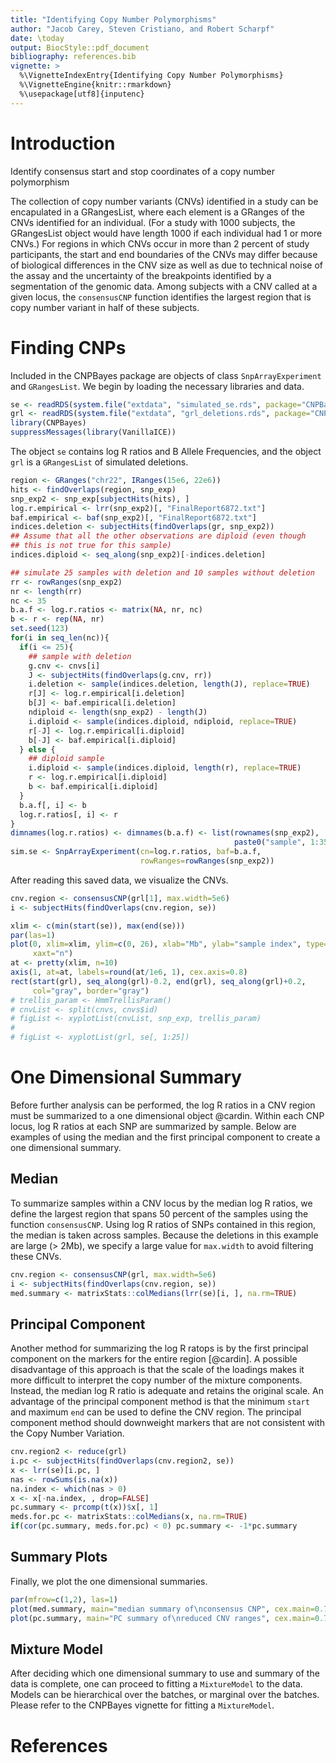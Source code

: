 ```yaml
---
title: "Identifying Copy Number Polymorphisms"
author: "Jacob Carey, Steven Cristiano, and Robert Scharpf"
date: \today
output: BiocStyle::pdf_document
bibliography: references.bib
vignette: >
  %\VignetteIndexEntry{Identifying Copy Number Polymorphisms}
  %\VignetteEngine{knitr::rmarkdown}
  %\usepackage[utf8]{inputenc} 
---
```


# Introduction

Identify consensus start and stop coordinates of a copy number
polymorphism

The collection of copy number variants (CNVs) identified in a study
can be encapulated in a GRangesList, where each element is a GRanges
of the CNVs identified for an individual.  (For a study with 1000
subjects, the GRangesList object would have length 1000 if each
individual had 1 or more CNVs.)  For regions in which CNVs occur in
more than 2 percent of study participants, the start and end
boundaries of the CNVs may differ because of biological differences in
the CNV size as well as due to technical noise of the assay and the
uncertainty of the breakpoints identified by a segmentation of the
genomic data.  Among subjects with a CNV called at a given locus, the
`consensusCNP` function identifies the largest region that is copy
number variant in half of these subjects.

# Finding CNPs
Included in the CNPBayes package are objects of class `SnpArrayExperiment`
and `GRangesList`. We begin by loading the necessary libraries and data.

```r
se <- readRDS(system.file("extdata", "simulated_se.rds", package="CNPBayes"))
grl <- readRDS(system.file("extdata", "grl_deletions.rds", package="CNPBayes"))
library(CNPBayes)
suppressMessages(library(VanillaICE))
```

The object `se` contains log R ratios and B Allele Frequencies, and the object
`grl` is a `GRangesList` of simulated deletions. 

```r
region <- GRanges("chr22", IRanges(15e6, 22e6))
hits <- findOverlaps(region, snp_exp)
snp_exp2 <- snp_exp[subjectHits(hits), ]
log.r.empirical <- lrr(snp_exp2)[, "FinalReport6872.txt"]
baf.empirical <- baf(snp_exp2)[, "FinalReport6872.txt"]
indices.deletion <- subjectHits(findOverlaps(gr, snp_exp2))
## Assume that all the other observations are diploid (even though
## this is not true for this sample)
indices.diploid <- seq_along(snp_exp2)[-indices.deletion]

## simulate 25 samples with deletion and 10 samples without deletion
rr <- rowRanges(snp_exp2)
nr <- length(rr)
nc <- 35
b.a.f <- log.r.ratios <- matrix(NA, nr, nc)
b <- r <- rep(NA, nr)
set.seed(123)
for(i in seq_len(nc)){
  if(i <= 25){
    ## sample with deletion
    g.cnv <- cnvs[i]
    J <- subjectHits(findOverlaps(g.cnv, rr))
    i.deletion <- sample(indices.deletion, length(J), replace=TRUE)
    r[J] <- log.r.empirical[i.deletion]
    b[J] <- baf.empirical[i.deletion]
    ndiploid <- length(snp_exp2) - length(J)
    i.diploid <- sample(indices.diploid, ndiploid, replace=TRUE)
    r[-J] <- log.r.empirical[i.diploid]
    b[-J] <- baf.empirical[i.diploid]
  } else {
    ## diploid sample
    i.diploid <- sample(indices.diploid, length(r), replace=TRUE)
    r <- log.r.empirical[i.diploid]
    b <- baf.empirical[i.diploid]
  }
  b.a.f[, i] <- b
  log.r.ratios[, i] <- r    
}
dimnames(log.r.ratios) <- dimnames(b.a.f) <- list(rownames(snp_exp2),
                                                  paste0("sample", 1:35))
sim.se <- SnpArrayExperiment(cn=log.r.ratios, baf=b.a.f,
                             rowRanges=rowRanges(snp_exp2))
```

After reading this saved data, we visualize the CNVs.

```r
cnv.region <- consensusCNP(grl[1], max.width=5e6)
i <- subjectHits(findOverlaps(cnv.region, se))

xlim <- c(min(start(se)), max(end(se)))
par(las=1)
plot(0, xlim=xlim, ylim=c(0, 26), xlab="Mb", ylab="sample index", type="n",
     xaxt="n")
at <- pretty(xlim, n=10)
axis(1, at=at, labels=round(at/1e6, 1), cex.axis=0.8)
rect(start(grl), seq_along(grl)-0.2, end(grl), seq_along(grl)+0.2,
     col="gray", border="gray")
# trellis_param <- HmmTrellisParam()
# cnvList <- split(cnvs, cnvs$id)
# figList <- xyplotList(cnvList, snp_exp, trellis_param)
# 
# figList <- xyplotList(grl, se[, 1:25])
```

# One Dimensional Summary

Before further analysis can be performed, the log R ratios in a CNV region must
be summarized to a one dimensional object @cardin. Within each CNP locus, 
log R ratios at each SNP are summarized by sample. Below are examples of using 
the median and the first principal component to create a one dimensional 
summary.

## Median
To summarize samples within a CNV locus by the median log R ratios, we define 
the largest region that spans 50 percent of the samples using the function
`consensusCNP`.  Using log R ratios of SNPs contained in this region, the
median is taken across samples.  Because the deletions in this example are 
large ($>$ 2Mb), we specify a large value for `max.width` to avoid filtering
these CNVs.

```r
cnv.region <- consensusCNP(grl, max.width=5e6)
i <- subjectHits(findOverlaps(cnv.region, se))
med.summary <- matrixStats::colMedians(lrr(se)[i, ], na.rm=TRUE)
```

## Principal Component
Another method for summarizing the log R ratops is by the first principal 
component on the markers for the entire region [@cardin]. A possible 
disadvantage of this approach is that the scale of the loadings makes it more 
difficult to interpret the copy number of the mixture components. Instead, 
the median log R ratio is adequate and retains the original scale. An 
advantage of the principal component method is that the minimum `start` and 
maximum `end` can be used to define the CNV region. The principal component 
method should downweight markers that are not consistent with the Copy Number 
Variation.

```r
cnv.region2 <- reduce(grl)
i.pc <- subjectHits(findOverlaps(cnv.region2, se))
x <- lrr(se)[i.pc, ]
nas <- rowSums(is.na(x))
na.index <- which(nas > 0)
x <- x[-na.index, , drop=FALSE]
pc.summary <- prcomp(t(x))$x[, 1]
meds.for.pc <- matrixStats::colMedians(x, na.rm=TRUE)
if(cor(pc.summary, meds.for.pc) < 0) pc.summary <- -1*pc.summary
```

## Summary Plots
Finally, we plot the one dimensional summaries.

```r
par(mfrow=c(1,2), las=1)
plot(med.summary, main="median summary of\nconsensus CNP", cex.main=0.7, pch=20)
plot(pc.summary, main="PC summary of\nreduced CNV ranges", cex.main=0.7, pch=20)
```

## Mixture Model
After deciding which one dimensional summary to use and summary of the data is
complete, one can proceed to fitting a `MixtureModel` to the data. Models can
be hierarchical over the batches, or marginal over the batches.  Please refer 
to the CNPBayes vignette for fitting a `MixtureModel`.

# References
